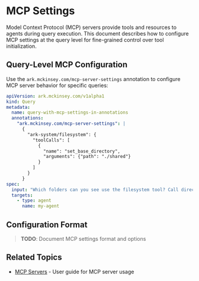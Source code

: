 # MCP Settings

Model Context Protocol (MCP) servers provide tools and resources to agents during query execution. This document describes how to configure MCP settings at the query level for fine-grained control over tool initialization.

## Query-Level MCP Configuration

Use the `ark.mckinsey.com/mcp-server-settings` annotation to configure MCP server behavior for specific queries:

```yaml
apiVersion: ark.mckinsey.com/v1alpha1
kind: Query
metadata:
  name: query-with-mcp-settings-in-annotations
  annotations:
    "ark.mckinsey.com/mcp-server-settings": |
      {
        "ark-system/filesystem": {
          "toolCalls": [
            {
              "name": "set_base_directory", 
              "arguments": {"path": "./shared"}
            }
          ]
        }
      }
spec:
  input: "Which folders can you see use the filesystem tool? Call directory-tree with path \".\"."
  targets:
    - type: agent
      name: my-agent
```

## Configuration Format

> **TODO**: Document MCP settings format and options

## Related Topics

- [MCP Servers](/user-guide/tools) - User guide for MCP server usage

